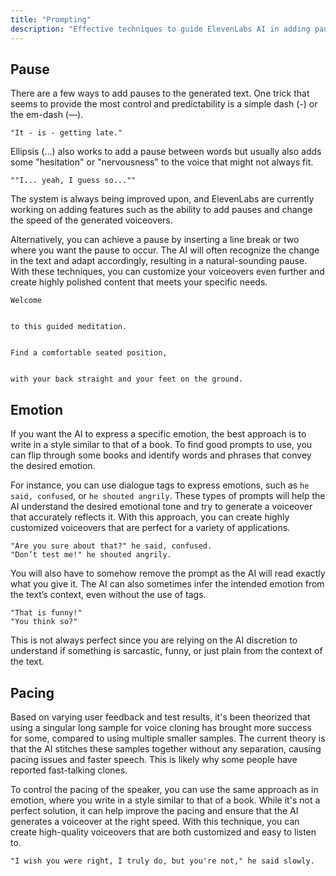 ```yaml
---
title: "Prompting"
description: "Effective techniques to guide ElevenLabs AI in adding pauses, conveying emotions, and pacing the speech."
---
```


## Pause

There are a few ways to add pauses to the generated text. One trick that seems to provide the most control and predictability is a simple dash (-) or the em-dash (—).

```
"It - is - getting late."
```

Ellipsis (...) also works to add a pause between words but usually also adds some "hesitation" or "nervousness" to the voice that might not always fit.

```
""I... yeah, I guess so...""
```

The system is always being improved upon, and ElevenLabs are currently working on adding features such as the ability to add pauses and change the speed of the generated voiceovers.

Alternatively, you can achieve a pause by inserting a line break or two where you want the pause to occur. The AI will often recognize the change in the text and adapt accordingly, resulting in a natural-sounding pause. With these techniques, you can customize your voiceovers even further and create highly polished content that meets your specific needs.

```
Welcome


to this guided meditation.


Find a comfortable seated position, 


with your back straight and your feet on the ground.
```

## Emotion

If you want the AI to express a specific emotion, the best approach is to write in a style similar to that of a book. To find good prompts to use, you can flip through some books and identify words and phrases that convey the desired emotion.

For instance, you can use dialogue tags to express emotions, such as `he said, confused`, or `he shouted angrily`. These types of prompts will help the AI understand the desired emotional tone and try to generate a voiceover that accurately reflects it. With this approach, you can create highly customized voiceovers that are perfect for a variety of applications.

```
"Are you sure about that?" he said, confused.
"Don’t test me!" he shouted angrily.
```

You will also have to somehow remove the prompt as the AI will read exactly what you give it. The AI can also sometimes infer the intended emotion from the text’s context, even without the use of tags.

```
"That is funny!"
"You think so?"
```

This is not always perfect since you are relying on the AI discretion to understand if something is sarcastic, funny, or just plain from the context of the text.


## Pacing

Based on varying user feedback and test results, it's been theorized that using a singular long sample for voice cloning has brought more success for some, compared to using multiple smaller samples. The current theory is that the AI stitches these samples together without any separation, causing pacing issues and faster speech. This is likely why some people have reported fast-talking clones.

To control the pacing of the speaker, you can use the same approach as in emotion, where you write in a style similar to that of a book. While it's not a perfect solution, it can help improve the pacing and ensure that the AI generates a voiceover at the right speed. With this technique, you can create high-quality voiceovers that are both customized and easy to listen to.

```
"I wish you were right, I truly do, but you're not," he said slowly.
```

